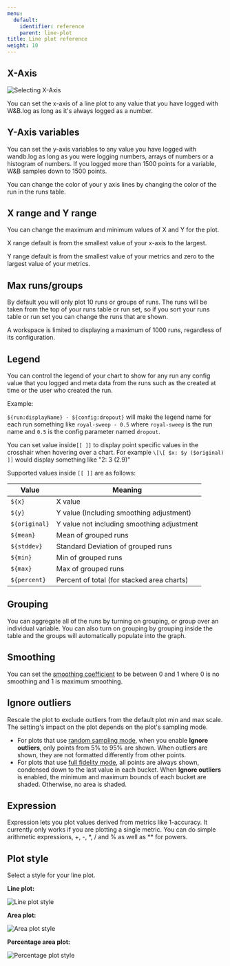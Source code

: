 ```yaml
---
menu:
  default:
    identifier: reference
    parent: line-plot
title: Line plot reference
weight: 10
---
```


## X-Axis

<Frame>
    <img src="/images/app_ui/reference_x_axis.png" alt="Selecting X-Axis"  />
</Frame>

You can set the x-axis of a line plot to any value that you have logged with W&B.log as long as it's always logged as a number.

## Y-Axis variables

You can set the y-axis variables to any value you have logged with wandb.log as long as you were logging numbers, arrays of numbers or a histogram of numbers. If you logged more than 1500 points for a variable, W&B samples down to 1500 points.

<Note>
You can change the color of your y axis lines by changing the color of the run in the runs table.
</Note>

## X range and Y range

You can change the maximum and minimum values of X and Y for the plot.

X range default is from the smallest value of your x-axis to the largest.

Y range default is from the smallest value of your metrics and zero to the largest value of your metrics.

## Max runs/groups

By default you will only plot 10 runs or groups of runs. The runs will be taken from the top of your runs table or run set, so if you sort your runs table or run set you can change the runs that are shown.

<Note>
A workspace is limited to displaying a maximum of 1000 runs, regardless of its configuration.
</Note>

## Legend

You can control the legend of your chart to show for any run any config value that you logged and meta data from the runs such as the created at time or the user who created the run.

Example:

`${run:displayName} - ${config:dropout}` will make the legend name for each run something like `royal-sweep - 0.5` where `royal-sweep` is the run name and `0.5` is the config parameter named `dropout`.

You can set value inside`[[ ]]` to display point specific values in the crosshair when hovering over a chart. For example `\[\[ $x: $y ($original) ]]` would display something like "2: 3 (2.9)"

Supported values inside `[[ ]]` are as follows:

| Value         | Meaning                                    |
| ------------  | ------------------------------------------ |
| `${x}`        | X value                                    |
| `${y}`        | Y value (Including smoothing adjustment)   |
| `${original}` | Y value not including smoothing adjustment |
| `${mean}`     | Mean of grouped runs                       |
| `${stddev}`   | Standard Deviation of grouped runs         |
| `${min}`      | Min of grouped runs                        |
| `${max}`      | Max of grouped runs                        |
| `${percent}`  | Percent of total (for stacked area charts) |

## Grouping

You can aggregate all of the runs by turning on grouping, or group over an individual variable. You can also turn on grouping by grouping inside the table and the groups will automatically populate into the graph.

## Smoothing

You can set the [smoothing coefficient](/models/support/formula_smoothing_algorithm/) to be between 0 and 1 where 0 is no smoothing and 1 is maximum smoothing.


## Ignore outliers

Rescale the plot to exclude outliers from the default plot min and max scale. The setting's impact on the plot depends on the plot's sampling mode.

- For plots that use [random sampling mode](/models/app/features/panels/line-plot/sampling/#random-sampling), when you enable **Ignore outliers**, only points from 5% to 95% are shown. When outliers are shown, they are not formatted differently from other points.
- For plots that use [full fidelity mode](/models/app/features/panels/line-plot/sampling/#full-fidelity), all points are always shown, condensed down to the last value in each bucket. When **Ignore outliers** is enabled, the minimum and maximum bounds of each bucket are shaded. Otherwise, no area is shaded.

## Expression

Expression lets you plot values derived from metrics like 1-accuracy. It currently only works if you are plotting a single metric. You can do simple arithmetic expressions, +, -, \*, / and % as well as \*\* for powers.

## Plot style

Select a style for your line plot.

**Line plot:**

<Frame>
    <img src="/images/app_ui/plot_style_line_plot.png" alt="Line plot style"  />
</Frame>

**Area plot:**

<Frame>
    <img src="/images/app_ui/plot_style_area_plot.png" alt="Area plot style"  />
</Frame>

**Percentage area plot:**

<Frame>
    <img src="/images/app_ui/plot_style_percentage_plot.png" alt="Percentage plot style"  />
</Frame>
